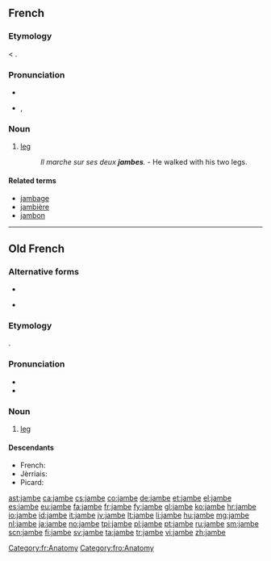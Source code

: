 ==French==

===Etymology===
{{etyl|fro|fr}} {{term|jambe|lang=fro}} < {{etyl|LL.|fr}} {{term|gamba|lang=la}}.

===Pronunciation===
* {{audio|Fr-jambe.ogg|audio}}
* {{IPA|lang=fr|/ʒɑ̃b/}}, {{X-SAMPA|/ZA~b/}}

===Noun===
{{fr-noun|f}}

# [[leg]]
#: ''Il marche sur ses deux '''jambes'''.'' - He walked with his two legs.

====Related terms====
* [[jambage]]
* [[jambière]]
* [[jambon]]

[[Category:fr:Anatomy]]

----

==Old French==

===Alternative forms===
* {{l/fro|gambe}}
* {{qualifier|Picardy}} {{l/fro|ganbe}}

===Etymology===
{{etyl|LL.|fro}} {{recons|gamba|lang=LL.|sc=Latn}}.

===Pronunciation===
* {{IPA|/ˈdʒãn.bə/|lang=fro}}
* {{homophones|gambe|ganbe|lang=fro}}

===Noun===
{{fro-noun|f}}

# [[leg]]

====Descendants====
* French: {{l|fr|jambe}}
* Jèrriais: {{l|roa-jer|gambe}}
* Picard: {{l|pcd|gambe}}

[[Category:fro:Anatomy]]

[[ast:jambe]]
[[ca:jambe]]
[[cs:jambe]]
[[co:jambe]]
[[de:jambe]]
[[et:jambe]]
[[el:jambe]]
[[es:jambe]]
[[eu:jambe]]
[[fa:jambe]]
[[fr:jambe]]
[[fy:jambe]]
[[gl:jambe]]
[[ko:jambe]]
[[hr:jambe]]
[[io:jambe]]
[[id:jambe]]
[[it:jambe]]
[[jv:jambe]]
[[lt:jambe]]
[[li:jambe]]
[[hu:jambe]]
[[mg:jambe]]
[[nl:jambe]]
[[ja:jambe]]
[[no:jambe]]
[[tpi:jambe]]
[[pl:jambe]]
[[pt:jambe]]
[[ru:jambe]]
[[sm:jambe]]
[[scn:jambe]]
[[fi:jambe]]
[[sv:jambe]]
[[ta:jambe]]
[[tr:jambe]]
[[vi:jambe]]
[[zh:jambe]]